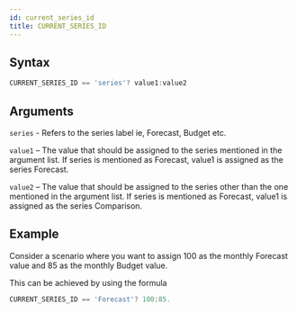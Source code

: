 ```yaml
---
id: current_series_id
title: CURRENT_SERIES_ID
---
```


## Syntax
```javascript
CURRENT_SERIES_ID == 'series'? value1:value2
```
## Arguments

`series` - Refers to the series label ie, Forecast, Budget etc.

`value1` – The value that should be assigned to the series mentioned in the argument list. If series is mentioned as Forecast, value1 is assigned as the series Forecast.

`value2` – The value that should be assigned to the series other than the one mentioned in the argument list. If series is mentioned as Forecast, value1 is assigned as the series Comparison.

## Example
Consider a scenario where you want to assign 100 as the monthly Forecast value and 85 as the monthly Budget value.

This can be achieved by using the formula 
```javascript
CURRENT_SERIES_ID == 'Forecast'? 100:85.
```
